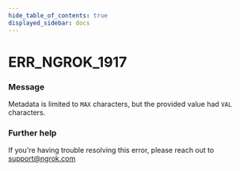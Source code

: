 ```yaml
---
hide_table_of_contents: true
displayed_sidebar: docs
---
```



# ERR_NGROK_1917

### Message

Metadata is limited to `MAX` characters, but the provided value had `VAL` characters.

<ErrorDetails error="err_ngrok_1917" />

### Further help

If you're having trouble resolving this error, please reach out to [support@ngrok.com](mailto:support@ngrok.com?subject=Help%20with%20ERR_NGROK_1917)
